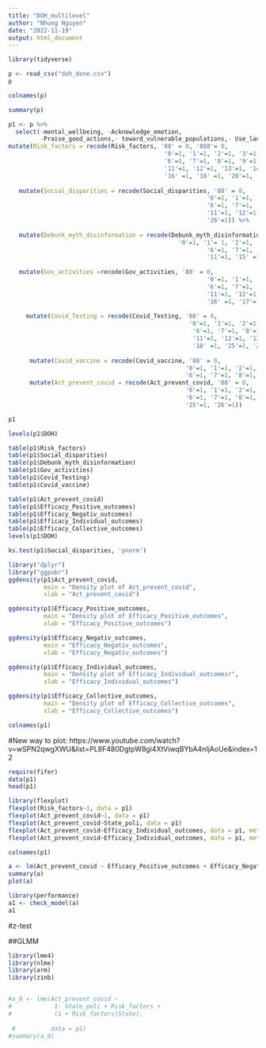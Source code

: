 ```yaml
---
title: "DOH_multilevel"
author: "Nhung Nguyen"
date: "2022-11-19"
output: html_document
---
```


```r
library(tidyverse)
```

```r
p <- read_csv("doh_done.csv")
p
```

```r
colnames(p)
```

```r
summary(p)
```


```r
p1 <- p %>% 
  select(-mental_wellbeing, -Acknowledge_emotion, 
         -Praise_good_actions,- toward_vulnerable_populations,- Use_language_disparities) %>% 
mutate(Risk_factors = recode(Risk_factors, '88' = 0, '888'= 0,
                                            '0'=1, '1'=1, '2'=1, '3'=1, '4'=1, '5'=1,
                                            '6'=1, '7'=1, '8'=1, '9'=1, '10'=1, 
                                            '11'=1, '12'=1, '13'=1, '14'= 1, '15' =1, 
                                            '16' =1, '18' =1, '20'=1, '25'=1, '26'=1)) %>%  
         
   mutate(Social_disparities = recode(Social_disparities, '88' = 0, 
                                                        '0'=1, '1'=1, '2'=1, '3'=1, '4'=1, '5'=1,
                                                        '6'=1, '7'=1, '8'=1, '9'=1, '10'=1, 
                                                        '11'=1, '12'=1, '13'=1, '14'= 1, '15' =1, 
                                                        '26'=1)) %>% 
   
   mutate(Debunk_myth_disinformation = recode(Debunk_myth_disinformation,'88' = 0, 
                                                '0'=1, '1'= 1, '2'=1, '3'=1, '4'=1, '5'=1,
                                                        '6'=1, '7'=1, '8'= 1, '9'= 1, '10'=1, 
                                                        '11'=1, '15' =1)) %>% 
          
   mutate(Gov_activities =recode(Gov_activities, '88' = 0, 
                                                        '0'=1, '1'=1, '2'=1,  '3'=1, '4'=1, '5'=1,
                                                        '6'=1, '7'=1, '8'= 1, '9'=1, '10'=1, 
                                                        '11'=1, '12'=1, '13'=1, '14'= 1, '15' =1, 
                                                        '16' =1, '17'= 1, '18' =1, '25'=1, '26'=1)) %>% 
  
     mutate(Covid_Testing = recode(Covid_Testing, '88' = 0, 
                                                   '0'=1, '1'=1, '2'=1, '3'=1, '4'=1, '5'=1,
                                                    '6'=1, '7'=1, '8'=1, '9'=1, '10'=1, 
                                                    '11'=1, '12'=1, '13'=1, '14'= 1, '15' =1, 
                                                    '18' =1, '25'=1, '26'=1)) %>%  
         
      mutate(Covid_vaccine = recode(Covid_vaccine, '88' = 0, 
                                                  '0'=1, '1'=1, '2'=1, '3'=1, '4'=1, '5'=1,
                                                  '6'=1, '7'=1, '8'=1, '9'=1, '15' =1)) %>% 
      mutate(Act_prevent_covid = recode(Act_prevent_covid, '88' = 0, 
                                                  '0'=1, '1'=1, '2'=1, '3'=1, '4'=1, '5'=1,
                                                  '6'=1, '7'=1, '8'=1, '9'=1, '15' =1,  '16' =1, '18' =1, 
                                                  '25'=1, '26'=1))

p1 
```

```r
levels(p1$DOH)
```



```r
table(p1$Risk_factors)
table(p1$Social_disparities)
table(p1$Debunk_myth_disinformation)
table(p1$Gov_activities)
table(p1$Covid_Testing)
table(p1$Covid_vaccine)

table(p1$Act_prevent_covid)
table(p1$Efficacy_Positive_outcomes)
table(p1$Efficacy_Negativ_outcomes)
table(p1$Efficacy_Individual_outcomes)
table(p1$Efficacy_Collective_outcomes)
levels(p1$DOH)
```

```r
ks.test(p1$Social_disparities, 'pnorm')
```


```r
library("dplyr")
library("ggpubr")
ggdensity(p1$Act_prevent_covid, 
          main = "Density plot of Act_prevent_covid",
          xlab = "Act_prevent_covid")
```

```r
ggdensity(p1$Efficacy_Positive_outcomes, 
          main = "Density plot of Efficacy_Positive_outcomes",
          xlab = "Efficacy_Positive_outcomes")
```

```r

ggdensity(p1$Efficacy_Negativ_outcomes, 
          main = "Efficacy_Negativ_outcomes",
          xlab = "Efficacy_Negativ_outcomes")
```



```r

ggdensity(p1$Efficacy_Individual_outcomes, 
          main = "Density plot of Efficacy_Individual_outcomesr",
          xlab = "Efficacy_Individual_outcomes")
```



```r

ggdensity(p1$Efficacy_Collective_outcomes, 
          main = "Density plot of Efficacy_Collective_outcomes",
          xlab = "Efficacy_Collective_outcomes")
```


```r
colnames(p1)
```


#New way to plot: https://www.youtube.com/watch?v=wSPN2qwgXWU&list=PL8F480DgtpW8gi4XtViwqBYbA4nIjAoUe&index=12

```r
require(fifer)
data(p1)
head(p1)
```


```r
library(flexplot)
flexplot(Risk_factors~1, data = p1)
flexplot(Act_prevent_covid~1, data = p1)
flexplot(Act_prevent_covid~State_poli, data = p1)
flexplot(Act_prevent_covid~Efficacy_Individual_outcomes, data = p1, method = "loess", se = F,  alpha =.25)
flexplot(Act_prevent_covid~Efficacy_Individual_outcomes, data = p1, method = "lm", se = F,  alpha =.25)
```



```r
colnames(p1)
```

```r
a <- lm(Act_prevent_covid ~ Efficacy_Positive_outcomes + Efficacy_Negativ_outcomes, data = p1)
summary(a)
plot(a)
```

```r
library(performance)
a1 <- check_model(a)
a1
```


#z-test 

##GLMM 

```r
library(lme4)
library(nlme)
library(arm)
library(zinb)
```


```r

```

```r
#a_0 <- lme(Act_prevent_covid ~ 
#            1- State_poli + Risk_factors + 
#            (1 + Risk_factors|State),
         
 #          data = p1)
#summary(a_0)
```


